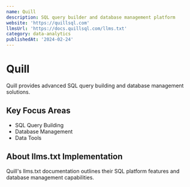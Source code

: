 ```yaml
---
name: Quill
description: SQL query builder and database management platform
website: 'https://quillsql.com'
llmsUrl: 'https://docs.quillsql.com/llms.txt'
category: data-analytics
publishedAt: '2024-02-24'
---
```


# Quill

Quill provides advanced SQL query building and database management solutions.

## Key Focus Areas

- SQL Query Building
- Database Management
- Data Tools

## About llms.txt Implementation

Quill's llms.txt documentation outlines their SQL platform features and database management capabilities.
